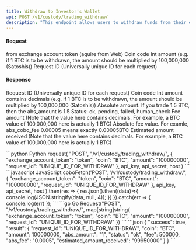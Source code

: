 ```yaml
---
title: Withdraw to Investor's Wallet
api: POST /v1/custody/trading_withdraw/ 
description: "This endpoint allows users to withdraw funds from their exchange account. The user must provide their exchange account token, the coin they wish to withdraw, the amount they wish to withdraw, and a unique request ID. The endpoint returns a JSON response with information about the withdrawal, including the request ID, the coin, the absolute amount withdrawn, the estimated amount received, the withdrawal status, the absolute fee, and the fee."
---
```

#### Request
<ParamField body="exchange_account_token" type="String" required>from exchange account token (aquire from Web)</ParamField> 
<ParamField body="coin" type="String" required>Coin code</ParamField> 
<ParamField body="amount" type="Int" required>Int amount (e.g. if 1 BTC is to be withdrawn, the amount should be multiplied by 100,000,000 (Satoshis))</ParamField> 
<ParamField body="request_id" type="String" required>Request ID (Universally unique ID for each request)</ParamField> 

#### Response
<ResponseField name="request_id" type="String" >Request ID (Universally unique ID for each request)</ResponseField> 
<ResponseField name="coin" type="String" >Coin code</ResponseField> 
<ResponseField name="amount" type="Int" >Int amount contains decimals (e.g. if 1 BTC is to be withdrawn, the amount should be multiplied by 100,000,000 (Satoshis))</ResponseField> 
<ResponseField name="abs_amount" type="String" >Absolute amount. If you trade 1.5 BTC, then the abs_amount is 1.5</ResponseField> 
<ResponseField name="status" type="String" >Status: ok, pending, failed, human_check</ResponseField> 
<ResponseField name="fee" type="Int" >Fee amount (Note that the value here contains decimals. For example, a BTC value of 100,000,000 here is actually 1 BTC)</ResponseField> 
<ResponseField name="abs_fee" type="String" >Absolute fee value. For examle, abs_cobo_fee 0.00005 means exactly 0.00005BTC</ResponseField>
<ResponseField name="estimated_amount_received" type="Int" >Estimated amount received (Note that the value here contains decimals. For example, a BTC value of 100,000,000 here is actually 1 BTC)</ResponseField>

<RequestExample>
```python Python
request(
    "POST",
    "/v1/custody/trading_withdraw/",
    {
        "exchange_account_token": "token",
        "coin": "BTC",
        "amount": "100000000",
        "request_id": "UNIQUE_ID_FOR_WITHDRAW"
    },
    api_key, api_secret, host
)
```
```javascript JavaScript
coboFetch('POST', '/v1/custody/trading_withdraw/',
        {
            "exchange_account_token": "token",
            "coin": "BTC",
            "amount": "100000000",
            "request_id": "UNIQUE_ID_FOR_WITHDRAW"
        },
        api_key, api_secret, host
    ).then(res => {
        res.json().then((data)=>{
            console.log(JSON.stringify(data, null, 4));
        })
    }).catch(err => {
        console.log(err)
    });
```
```go Go
Request("POST", "/v1/custody/trading_withdraw/", map[string]string{
    "exchange_account_token": "token",
    "coin": "BTC",
    "amount": "100000000",
    "request_id": "UNIQUE_ID_FOR_WITHDRAW"
})
```
</RequestExample>

<ResponseExample>
```json
{
  "success": true,
  "result": {
    "request_id": "UNIQUE_ID_FOR_WITHDRAW",
    "coin": "BTC",
    "amount": 100000000,
    "abs_amount": "1",
    "status": "ok",
    "fee": 500000,
    "abs_fee": "0.0005",
    "estimated_amount_received": "99950000"
  }
}
```
</ResponseExample>
